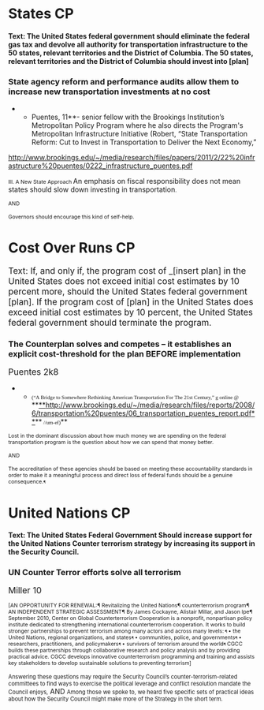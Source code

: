=States CP= 
====Text: The United States federal government should eliminate the federal gas tax and devolve all authority for transportation infrastructure to the 50 states, relevant territories and the District of Columbia. The 50 states, relevant territories and the District of Columbia should invest into [plan]==== 
===State agency reform and performance audits allow them to increase new transportation investments at no cost=== 
**Puentes, 11**- senior fellow with the Brookings Institution’s Metropolitan Policy Program where he also directs the Program's Metropolitan Infrastructure Initiative (Robert, “State Transportation Reform: Cut to Invest in Transportation to Deliver the Next Economy,”
[[http://www.brookings.edu/~/media/research/files/papers/2011/2/22%20infrastructure%20puentes/0222_infrastructure_puentes.pdf]]

<span style="font-size: 10.6667px;">III. A New State Approach </span>An emphasis on fiscal responsibility does not mean states should slow down investing in transportation<span style="font-size: 10.6667px;">.</span>

<span style="font-size: 10.6667px;">AND</span>

<span style="font-size: 10.6667px;">Governors should encourage this kind of self-help.</span>

=Cost Over Runs CP= 

<span style="font-size: 17.3333px;">Text: If, and only if, the program cost of _[insert plan] in the United States does not exceed initial cost estimates by 10 percent more, should the United States federal government [plan]. If the program cost of [plan] in the United States does exceed initial cost estimates by 10 percent, the United States federal government should terminate the program.</span>

===The Counterplan solves and competes – it establishes an explicit cost-threshold for the plan BEFORE implementation=== 

<span style="font-size: 17.3333px;">Puentes 2k8 </span>

**<span style="font-family: 'Arial Narrow','sans-serif'; font-size: 10.6667px;">(“A Bridge to Somewhere Rethinking American Transportation For The 21st Century,” g online @ </span>**[[http://www.brookings.edu/~/media/research/files/reports/2008/6/transportation%20puentes/06_transportation_puentes_report.pdf|**http://www.brookings.edu/~/media/research/files/reports/2008/6/transportation%20puentes/06_transportation_puentes_report.pdf**]]**<span style="font-family: 'Arial Narrow','sans-serif'; font-size: 10.6667px;"> //um-ef)</span>**

<span style="font-size: 10.6667px;">Lost in the dominant discussion about how much money we are spending on the federal transportation program is the question about how we can spend that money better. </span>

<span style="font-size: 10.6667px;">AND</span>

<span style="font-size: 10.6667px;">The accreditation of these agencies should be based on meeting these accountability standards in order to make it a meaningful process and direct loss of federal funds should be a genuine consequence.</span><span style="font-size: 8px;">¶</span>


=United Nations CP= 
====Text: The United States Federal Government Should increase support for the United Nations Counter terrorism strategy by increasing its support in the Security Council.==== 

===UN Counter Terror efforts solve all terrorism=== 

<span style="font-size: 17.3333px;">Miller 10</span>

<span style="font-size: 10.6667px;">[AN OPPORTUNITY FOR RENEWAL:¶ Revitalizing the United Nations¶ counterterrorism program¶ AN INDEPENDENT STRATEGIC ASSESSMENT¶ By James Cockayne, Alistair Millar, and Jason Ipe¶ September 2010, Center on Global Counterterrorism Cooperation is a nonprofit, nonpartisan policy institute dedicated to strengthening international counterterrorism cooperation. It works to build stronger partnerships to prevent terrorism among many actors and across many levels:</span><span style="font-size: 8px;"> ¶ </span><span style="font-size: 10.6667px;">• the United Nations, regional organizations, and states</span><span style="font-size: 8px;">¶ </span><span style="font-size: 10.6667px;">• communities, police, and governments</span><span style="font-size: 8px;">¶ </span><span style="font-size: 10.6667px;">• researchers, practitioners, and policymakers</span><span style="font-size: 8px;">¶ </span><span style="font-size: 10.6667px;">• survivors of terrorism around the world</span><span style="font-size: 8px;">¶ </span><span style="font-size: 10.6667px;">CGCC builds these partnerships through collaborative research and policy analysis and by providing practical advice. CGCC develops innovative counterterrorism programming and training and assists key stakeholders to develop sustainable solutions to preventing terrorism]</span>



<span style="font-size: 80%;">Answering these questions may require the Security Council’s counter-terrorism-related committees to find ways to exercise the political leverage and conflict resolution mandate the Council enjoys,</span>
<span class="StyleBoldUnderline">AND</span>
<span style="font-size: 80%;">Among those we spoke to, we heard five specific sets of practical ideas about how the Security Council might make more of the Strategy in the short term.</span>